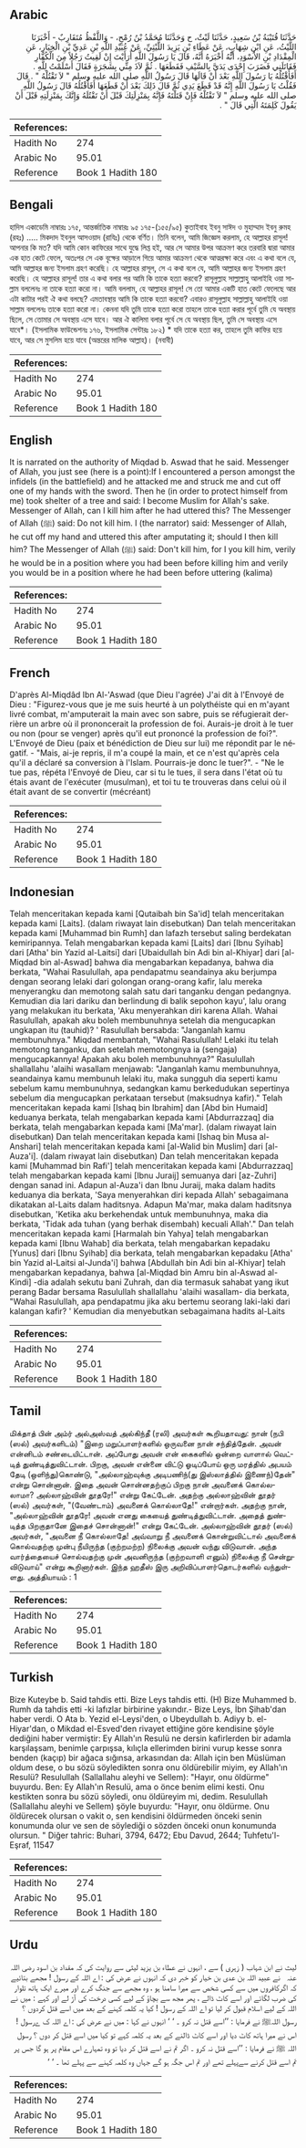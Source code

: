 ## Arabic


<div dir="rtl" lang="ar" style={{fontSize:'larger',backgroundColor:'#f8f9fa',padding:20}}>
حَدَّثَنَا قُتَيْبَةُ بْنُ سَعِيدٍ، حَدَّثَنَا لَيْثٌ، ح وَحَدَّثَنَا مُحَمَّدُ بْنُ رُمْحٍ، - وَاللَّفْظُ مُتَقَارِبٌ - أَخْبَرَنَا اللَّيْثُ، عَنِ ابْنِ شِهَابٍ، عَنْ عَطَاءِ بْنِ يَزِيدَ اللَّيْثِيِّ، عَنْ عُبَيْدِ اللَّهِ بْنِ عَدِيِّ بْنِ الْخِيَارِ، عَنِ الْمِقْدَادِ بْنِ الأَسْوَدِ، أَنَّهُ أَخْبَرَهُ أَنَّهُ، قَالَ يَا رَسُولَ اللَّهِ أَرَأَيْتَ إِنْ لَقِيتُ رَجُلاً مِنَ الْكُفَّارِ فَقَاتَلَنِي فَضَرَبَ إِحْدَى يَدَىَّ بِالسَّيْفِ فَقَطَعَهَا ‏.‏ ثُمَّ لاَذَ مِنِّي بِشَجَرَةٍ فَقَالَ أَسْلَمْتُ لِلَّهِ ‏.‏ أَفَأَقْتُلُهُ يَا رَسُولَ اللَّهِ بَعْدَ أَنْ قَالَهَا قَالَ رَسُولُ اللَّهِ صلى الله عليه وسلم ‏"‏ لاَ تَقْتُلْهُ ‏"‏ ‏.‏ قَالَ فَقُلْتُ يَا رَسُولَ اللَّهِ إِنَّهُ قَدْ قَطَعَ يَدِي ثُمَّ قَالَ ذَلِكَ بَعْدَ أَنْ قَطَعَهَا أَفَأَقْتُلُهُ قَالَ رَسُولُ اللَّهِ صلى الله عليه وسلم ‏"‏ لاَ تَقْتُلْهُ فَإِنْ قَتَلْتَهُ فَإِنَّهُ بِمَنْزِلَتِكَ قَبْلَ أَنْ تَقْتُلَهُ وَإِنَّكَ بِمَنْزِلَتِهِ قَبْلَ أَنْ يَقُولَ كَلِمَتَهُ الَّتِي قَالَ ‏"‏ ‏.‏
</div>
<div style={{backgroundColor:'#f8f9fa',padding:20, marginBottom: 10}}><table> <thead> <tr> <th>References:</th> <th></th> </tr> </thead> <tbody><tr><td>Hadith No</td><td>274</td></tr><tr><td>Arabic No</td><td>95.01</td></tr><tr><td>Reference</td><td>Book 1 Hadith 180</td></tr></tbody></table></div>

## Bengali


<div dir="ltr" lang="bn" style={{fontSize:'larger',backgroundColor:'#f8f9fa',padding:20}}>
হাদিস একাডেমি নাম্বারঃ ১৭৫, আন্তর্জাতিক নাম্বারঃ ৯৫ ১৭৫-(১৫৫/৯৫) কুতাইবাহ ইবনু সাঈদ ও মুহাম্মাদ ইবনু রুমহ (রহঃ) ..... মিকদাদ ইবনুল আসওয়াদ (রাযিঃ) থেকে বর্ণিত। তিনি বলেন, আমি জিজ্ঞেস করলাম, হে আল্লাহর রাসূল! আপনার কি মত? যদি আমি কোন কাফিরের সাথে যুদ্ধে লিপ্ত হই, আর সে আমার উপর আক্রমণ করে তরবারি দ্বারা আমার এক হাত কেটে ফেলে, অতঃপর সে এক বৃক্ষের আড়ালে গিয়ে আমার আক্রমণ থেকে আত্মরক্ষা করে এবং এ কথা বলে যে, আমি আল্লাহর জন্য ইসলাম গ্রহণ করেছি। হে আল্লাহর রাসূল, সে এ কথা বলে যে, আমি আল্লাহর জন্য ইসলাম গ্রহণ করেছি। হে আল্লাহর রাসূল! তার এ কথা বলার পর আমি কি তাকে হত্যা করবো? রাসূলুল্লাহ সাল্লাল্লাহু আলাইহি ওয়া সাল্লাম বললেনঃ না তাকে হত্যা করো না। আমি বললাম, হে আল্লাহর রাসূল! সে তো আমার একটি হাত কেটে ফেলেছে আর এটা কাটার পরই ঐ কথা বলছে? এমতাবস্থায় আমি কি তাকে হত্যা করবো? এবারও রাসূলুল্লাহ সাল্লাল্লাহু আলাইহি ওয়া সাল্লাম বললেনঃ তাকে হত্যা করো না। কেননা যদি তুমি তাকে হত্যা করো তাহলে তাকে হত্যা করার পূর্বে তুমি যে অবস্থায় ছিলে, সে তোমার সে অবস্থায় এসে যাবে। আর ঐ কালিমা বলার পূর্বে সে যে অবস্থায় ছিল, তুমি সে অবস্থায় এসে যাবে*। (ইসলামিক ফাউন্ডেশনঃ ১৭৬, ইসলামিক সেন্টারঃ ১৮২) * যদি তাকে হত্যা কর, তাহলে তুমি কাফির হয়ে যাবে, আর সে মুসলিম হয়ে যাবে (অন্তরের মালিক আল্লাহ)। (নবাবী)
</div>
<div style={{backgroundColor:'#f8f9fa',padding:20, marginBottom: 10}}><table> <thead> <tr> <th>References:</th> <th></th> </tr> </thead> <tbody><tr><td>Hadith No</td><td>274</td></tr><tr><td>Arabic No</td><td>95.01</td></tr><tr><td>Reference</td><td>Book 1 Hadith 180</td></tr></tbody></table></div>

## English


<div dir="ltr" lang="en" style={{fontSize:'larger',backgroundColor:'#f8f9fa',padding:20}}>
It is narrated on the authority of Miqdad b. Aswad that he said. Messenger of Allah, you just see (here is a point):If I encountered a person amongst the infidels (in the battlefield) and he attacked me and struck me and cut off one of my hands with the sword. Then he (in order to protect himself from me) took shelter of a tree and said: I become Muslim for Allah's sake. Messenger of Allah, can I kill him after he had uttered this? The Messenger of Allah (ﷺ) said: Do not kill him. I (the narrator) said: Messenger of Allah, he cut off my hand and uttered this after amputating it; should I then kill him? The Messenger of Allah (ﷺ) said: Don't kill him, for I you kill him, verily he would be in a position where you had been before killing him and verily you would be in a position where he had been before uttering (kalima)
</div>
<div style={{backgroundColor:'#f8f9fa',padding:20, marginBottom: 10}}><table> <thead> <tr> <th>References:</th> <th></th> </tr> </thead> <tbody><tr><td>Hadith No</td><td>274</td></tr><tr><td>Arabic No</td><td>95.01</td></tr><tr><td>Reference</td><td>Book 1 Hadith 180</td></tr></tbody></table></div>

## French


<div dir="ltr" lang="fr" style={{fontSize:'larger',backgroundColor:'#f8f9fa',padding:20}}>
D'après Al-Miqdâd Ibn Al-'Aswad (que Dieu l'agrée) J'ai dit à l'Envoyé de Dieu : "Figurez-vous que je me suis heurté à un polythéiste qui en m'ayant livré combat, m'amputerait la main avec son sabre, puis se réfugierait derrière un arbre où il prononcerait la profession de foi. Aurais-je droit à le tuer ou non (pour se venger) après qu'il eut prononcé la profession de foi?". L'Envoyé de Dieu (paix et bénédiction de Dieu sur lui) me répondit par le négatif. - "Mais, ai-je repris, il m'a coupé la main, et ce n'est qu'après cela qu'il a déclaré sa conversion à l'Islam. Pourrais-je donc le tuer?". - "Ne le tue pas, répéta l'Envoyé de Dieu, car si tu le tues, il sera dans l'état où tu étais avant de l'exécuter (musulman), et toi tu te trouveras dans celui où il était avant de se convertir (mécréant)
</div>
<div style={{backgroundColor:'#f8f9fa',padding:20, marginBottom: 10}}><table> <thead> <tr> <th>References:</th> <th></th> </tr> </thead> <tbody><tr><td>Hadith No</td><td>274</td></tr><tr><td>Arabic No</td><td>95.01</td></tr><tr><td>Reference</td><td>Book 1 Hadith 180</td></tr></tbody></table></div>

## Indonesian


<div dir="ltr" lang="id" style={{fontSize:'larger',backgroundColor:'#f8f9fa',padding:20}}>
Telah menceritakan kepada kami [Qutaibah bin Sa'id] telah menceritakan kepada kami [Laits]. (dalam riwayat lain disebutkan) Dan telah menceritakan kepada kami [Muhammad bin Rumh] dan lafazh tersebut saling berdekatan kemiripannya. Telah mengabarkan kepada kami [Laits] dari [Ibnu Syihab] dari [Atha' bin Yazid al-Laitsi] dari [Ubaidullah bin Adi bin al-Khiyar] dari [al-Miqdad bin al-Aswad] bahwa dia mengabarkan kepadanya, bahwa dia berkata, "Wahai Rasulullah, apa pendapatmu seandainya aku berjumpa dengan seorang lelaki dari golongan orang-orang kafir, lalu mereka menyerangku dan memotong salah satu dari tanganku dengan pedangnya. Kemudian dia lari dariku dan berlindung di balik sepohon kayu', lalu orang yang melakukan itu berkata, 'Aku menyerahkan diri karena Allah. Wahai Rasulullah, apakah aku boleh membunuhnya setelah dia mengucapkan ungkapan itu (tauhid)? ' Rasulullah bersabda: "Janganlah kamu membunuhnya." Miqdad membantah, "Wahai Rasulullah! Lelaki itu telah memotong tanganku, dan setelah memotongnya ia (sengaja) mengucapkannya! Apakah aku boleh membunuhnya?" Rasulullah shallallahu 'alaihi wasallam menjawab: "Janganlah kamu membunuhnya, seandainya kamu membunuh lelaki itu, maka sungguh dia seperti kamu sebelum kamu membunuhnya, sedangkan kamu berkedudukan sepertinya sebelum dia mengucapkan perkataan tersebut (maksudnya kafir)." Telah menceritakan kepada kami [Ishaq bin Ibrahim] dan [Abd bin Humaid] keduanya berkata, telah mengabarkan kepada kami [Abdurrazzaq] dia berkata, telah mengabarkan kepada kami [Ma'mar]. (dalam riwayat lain disebutkan) Dan telah menceritakan kepada kami [Ishaq bin Musa al-Anshari] telah menceritakan kepada kami [al-Walid bin Muslim] dari [al-Auza'i]. (dalam riwayat lain disebutkan) Dan telah menceritakan kepada kami [Muhammad bin Rafi'] telah menceritakan kepada kami [Abdurrazzaq] telah mengabarkan kepada kami [Ibnu Juraij] semuanya dari [az-Zuhri] dengan sanad ini. Adapun al-Auza'i dan Ibnu Juraij, maka dalam hadits keduanya dia berkata, 'Saya menyerahkan diri kepada Allah' sebagaimana dikatakan al-Laits dalam haditsnya. Adapun Ma'mar, maka dalam haditsnya disebutkan, 'Ketika aku berkehendak untuk membunuhnya, maka dia berkata, 'Tidak ada tuhan (yang berhak disembah) kecuali Allah'." Dan telah menceritakan kepada kami [Harmalah bin Yahya] telah mengabarkan kepada kami [Ibnu Wahab] dia berkata, telah mengabarkan kepadaku [Yunus] dari [Ibnu Syihab] dia berkata, telah mengabarkan kepadaku [Atha' bin Yazid al-Laitsi al-Junda'i] bahwa [Abdullah bin Adi bin al-Khiyar] telah mengabarkan kepadanya, bahwa [al-Miqdad bin Amru bin al-Aswad al-Kindi] -dia adalah sekutu bani Zuhrah, dan dia termasuk sahabat yang ikut perang Badar bersama Rasulullah shallallahu 'alaihi wasallam- dia berkata, "Wahai Rasulullah, apa pendapatmu jika aku bertemu seorang laki-laki dari kalangan kafir? ' Kemudian dia menyebutkan sebagaimana hadits al-Laits
</div>
<div style={{backgroundColor:'#f8f9fa',padding:20, marginBottom: 10}}><table> <thead> <tr> <th>References:</th> <th></th> </tr> </thead> <tbody><tr><td>Hadith No</td><td>274</td></tr><tr><td>Arabic No</td><td>95.01</td></tr><tr><td>Reference</td><td>Book 1 Hadith 180</td></tr></tbody></table></div>

## Tamil


<div dir="ltr" lang="ta" style={{fontSize:'larger',backgroundColor:'#f8f9fa',padding:20}}>
மிக்தாத் பின் அம்ர் அல்அஸ்வத் அல்கிந்தீ (ரலி) அவர்கள் கூறியதாவது: நான் (நபி (ஸல்) அவர்களிடம்) "இறை மறுப்பாளர்களில் ஒருவனை நான் சந்தித்தேன். அவன் என்னிடம் சண்டையிட்டான். அப்போது அவன் என் கைகளில் ஒன்றை வாளால் வெட்டித் துண்டித்துவிட்டான். பிறகு, அவன் என்னை விட்டு ஓடிப்போய் ஒரு மரத்தில் அபயம் தேடி (ஒளிந்து)கொண்டு, "அல்லாஹ்வுக்கு அடிபணிந்(து இஸ்லாத்தில் இணைந்)தேன்" என்று சொன்னான். இதை அவன் சொன்னதற்குப் பிறகு நான் அவனைக் கொல்லலாமா? அல்லாஹ்வின் தூதரே!" என்று கேட்டேன். அதற்கு அல்லாஹ்வின் தூதர் (ஸல்) அவர்கள், "(வேண்டாம்) அவனைக் கொல்லாதே!" என்றார்கள். அதற்கு நான், "அல்லாஹ்வின் தூதரே! அவன் எனது கையைத் துண்டித்துவிட்டான். அதைத் துண்டித்த பிறகுதானே இதைச் சொன்னான்!" என்று கேட்டேன். அல்லாஹ்வின் தூதர் (ஸல்) அவர்கள், "அவனை நீ கொல்லாதே! அவ்வாறு நீ அவனைக் கொன்றுவிட்டால் அவனைக் கொல்வதற்கு முன்பு நீயிருந்த (குற்றமற்ற) நிலைக்கு அவன் வந்து விடுவான். அந்த வார்த்தையைச் சொல்வதற்கு முன் அவனிருந்த (குற்றவாளி எனும்) நிலைக்கு நீ சென்றுவிடுவாய்" என்று கூறினார்கள். இந்த ஹதீஸ் இரு அறிவிப்பாளர்தொடர்களில் வந்துள்ளது. அத்தியாயம் : 1
</div>
<div style={{backgroundColor:'#f8f9fa',padding:20, marginBottom: 10}}><table> <thead> <tr> <th>References:</th> <th></th> </tr> </thead> <tbody><tr><td>Hadith No</td><td>274</td></tr><tr><td>Arabic No</td><td>95.01</td></tr><tr><td>Reference</td><td>Book 1 Hadith 180</td></tr></tbody></table></div>

## Turkish


<div dir="ltr" lang="tr" style={{fontSize:'larger',backgroundColor:'#f8f9fa',padding:20}}>
Bize Kuteybe b. Said tahdis etti. Bize Leys tahdis etti. (H) Bize Muhammed b. Rumh da tahdis etti -ki lafızlar birbirine yakındır.- Bize Leys, İbn Şihab'dan haber verdi. O Ata b. Yezid el-Leysi'den, o Ubeydullah b. Adiyy b. el-Hiyar'dan, o Mikdad el-Esved'den rivayet ettiğine göre kendisine şöyle dediğini haber vermiştir: Ey Allah'ın Resulü ne dersin kafirlerden bir adamla karşılaşsam, benimle çarpışsa, kılıçla ellerimden birini vurup kesse sonra benden (kaçıp) bir ağaca sığınsa, arkasından da: Allah için ben Müslüman oldum dese, o bu sözü söyledikten sonra onu öldürebilir miyim, ey Allah'ın Resulü? Resulullah (Sallallahu aleyhi ve Sellem): "Hayır, onu öldürme" buyurdu. Ben: Ey Allah'ın Resulü, ama o önce benim elimi kesti. Onu kestikten sonra bu sözü söyledi, onu öldüreyim mi, dedim. Resulullah (Sallallahu aleyhi ve Sellem) şöyle buyurdu: "Hayır, onu öldürme. Onu öldürecek olursan o vakit o, sen kendisini öldürmeden önceki senin konumunda olur ve sen de söylediği o sözden önceki onun konumunda olursun. " Diğer tahric: Buhari, 3794, 6472; Ebu Davud, 2644; Tuhfetu'l-Eşraf, 11547
</div>
<div style={{backgroundColor:'#f8f9fa',padding:20, marginBottom: 10}}><table> <thead> <tr> <th>References:</th> <th></th> </tr> </thead> <tbody><tr><td>Hadith No</td><td>274</td></tr><tr><td>Arabic No</td><td>95.01</td></tr><tr><td>Reference</td><td>Book 1 Hadith 180</td></tr></tbody></table></div>

## Urdu


<div dir="rtl" lang="ur" style={{fontSize:'larger',backgroundColor:'#f8f9fa',padding:20}}>
ليث نے ابن شہاب ( زہری ) سے ، انہوں نے عطاء بن یزید لیثی سے روایت کی کہ مقداد بن اسود ‌رضی ‌اللہ ‌عنہ ‌ ‌ نے عبید اللہ بن عدی بن خیار کو خبر دی کہ انہوں نے عرض کی : اے اللہ کے رسول ! مجھے بتائیے کہ اگرکافروں میں سے کسی شخص سے میرا سامنا ہو ، وہ مجھے سے جنگ کرے اور میرے ایک ہاتھ تلوار کی ضرب لگائے اور اسے کاٹ ڈالے ، پھر مجھ سے بچاؤ کے لیے کسی درخت کی آڑ لے اور کہے : میں نے اللہ کے لیے اسلام قبول کر لیا تو اے اللہ کے رسول ! کیا یہ کلمہ کہنے کے بعد میں اسے قتل کردوں ؟ رسول اللہﷺ نے فرمایا : ’’اسے قتل نہ کرو ۔ ‘ ‘ انہوں نے کہا : میں نے عرض کی : اے اللہ ک ےرسول ! اس نے میرا ہاتھ کاٹ دیا اور اسے کاٹ ڈالنے کے بعد یہ کلمہ کہے تو کیا میں اسے قتل کر دوں ؟ رسول اللہ ﷺ نے فرمایا : ’’اسے قتل نہ کرو ۔ اگر تم نے اسے قتل کر دیا تو وہ تمہارے اس مقام پر ہو گا جس پر تم اسے قتل کرنے سےپہلے تھے اور تم اس جگہ ہو گے جہاں وہ کلمہ کہنے سے پہلے تھا ۔ ‘ ‘
</div>
<div style={{backgroundColor:'#f8f9fa',padding:20, marginBottom: 10}}><table> <thead> <tr> <th>References:</th> <th></th> </tr> </thead> <tbody><tr><td>Hadith No</td><td>274</td></tr><tr><td>Arabic No</td><td>95.01</td></tr><tr><td>Reference</td><td>Book 1 Hadith 180</td></tr></tbody></table></div>